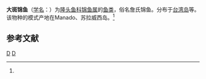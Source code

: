 {{Speciesbox 
| taxon = Thalassoma janseni
| binomial_authority = Bleeker, 1856<ref name='id7769'>{{cite web| url =http://www.bioinfo.cn/db05/BjdwSpecies.php?action=view&id=7769| title =大斑锦鱼| work =中国动物物种编目数据库| publisher =中国科学院微生物研究所| author =中国科学院动物研究所| accessdate =2009-04-16| deadurl =yes| archiveurl =https://web.archive.org/web/20160305015547/http://www.bioinfo.cn/db05/BjdwSpecies.php?action=view&id=7769| archivedate =2016-03-05}}</ref>
}}

'''大斑锦鱼'''（[[学名|学名]]：{{lang|la|''Thalassoma janseni''}}）为[[隆头鱼科|隆头鱼科]][[锦鱼属|锦鱼属]]的[[鱼类|鱼类]]，俗名詹氏锦鱼。分布于[[台湾岛|台湾岛]]等。该物种的模式产地在Manado、苏拉威西岛。<ref name='id7769'/>

== 参考文献 ==
{{reflist}}

{{Taxonbar|from=Q10935540}}

[[Category:锦鱼属|D]]
[[Category:1856年描述的鱼类|D]]